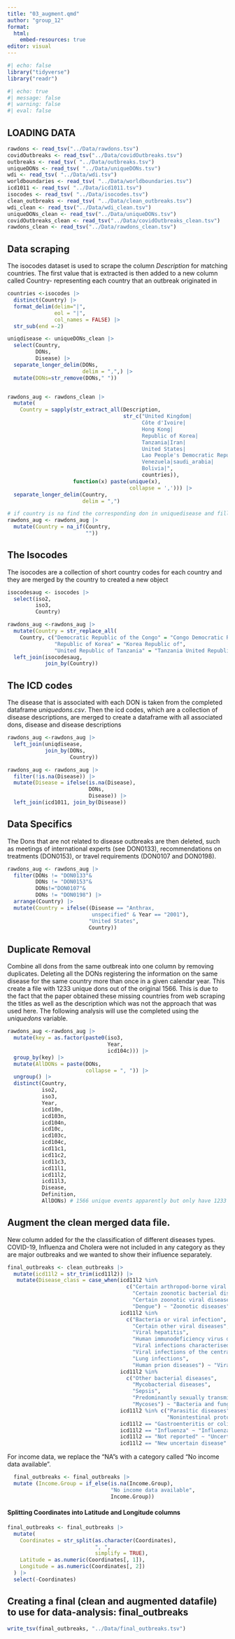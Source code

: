 ```yaml
---
title: "03_augment.qmd"
author: "group_12"
format: 
  html:
    embed-resources: true
editor: visual
---
```



```r
#| echo: false
library("tidyverse")
library("readr")

#| echo: true
#| message: false
#| warning: false
#| eval: false
```

## LOADING DATA

```r
rawdons <- read_tsv("../Data/rawdons.tsv")
covidOutbreaks <- read_tsv("../Data/covidOutbreaks.tsv")
outbreaks <- read_tsv( "../Data/outbreaks.tsv")
uniqueDONs <- read_tsv( "../Data/uniqueDONs.tsv")
wdi <- read_tsv( "../Data/wdi.tsv")
worldboundaries <- read_tsv( "../Data/worldboundaries.tsv")
icd1011 <- read_tsv( "../Data/icd1011.tsv")
isocodes <- read_tsv( "../Data/isocodes.tsv")
clean_outbreaks <- read_tsv( "../Data/clean_outbreaks.tsv")
wdi_clean <- read_tsv("../Data/wdi_clean.tsv")
uniqueDONs_clean <- read_tsv("../Data/uniqueDONs.tsv")
covidOutbreaks_clean <- read_tsv("../Data/covidOutbreaks_clean.tsv")
rawdons_clean <- read_tsv("../Data/rawdons_clean.tsv")

```


## Data scraping

The isocodes dataset is used to scrape the column *Description* for matching countries. The first value that is extracted is then added to a new column called Country- representing each country that an outbreak originated in

```r
countries <-isocodes |>    
  distinct(Country) |>    
  format_delim(delim="|",
               eol = "|", 
               col_names = FALSE) |>    
  str_sub(end =-2)  

uniqdisease <- uniqueDONs_clean |>    
  select(Country, 
         DONs, 
         Disease) |>     
  separate_longer_delim(DONs, 
                        delim = ",",) |>    
  mutate(DONs=str_remove(DONs," "))  


rawdons_aug <- rawdons_clean |>      
  mutate(       
    Country = sapply(str_extract_all(Description, 
                                     str_c("United Kingdom|
                                           Côte d'Ivoire|
                                           Hong Kong|
                                           Republic of Korea|
                                           Tanzania|Iran|
                                           United States|
                                           Lao People's Democratic Republic|
                                           Venezuela|saudi_arabia|
                                           Bolivia|",
                                           countries)), 
                     function(x) paste(unique(x), 
                                       collapse = ','))) |>  
  separate_longer_delim(Country,
                        delim = ",")

# if country is na find the corresponding don in uniquedisease and fill corresponding country 
rawdons_aug <- rawdons_aug |> 
  mutate(Country = na_if(Country, 
                         ""))

```

## The Isocodes

The isocodes are a collection of short country codes for each country and they are merged by the country to created a new object

```r

isocodesaug <- isocodes |>    
  select(iso2,
         iso3,
         Country)  

rawdons_aug <-rawdons_aug |>    
  mutate(Country = str_replace_all(
    Country, c("Democratic Republic of the Congo" = "Congo Democratic Republic of the",        
               "Republic of Korea" = "Korea Republic of",
               "United Republic of Tanzania" = "Tanzania United Republic of"))) |>    
  left_join(isocodesaug, 
            join_by(Country)) 

```

## The ICD codes

The disease that is associated with each DON is taken from the completed dataframe *uniquedons.csv*. Then the icd codes, which are a collection of disease descriptions, are merged to create a dataframe with all associated dons, disease and disease descriptions

```r

rawdons_aug <-rawdons_aug |>   
  left_join(uniqdisease, 
            join_by(DONs, 
                    Country))

rawdons_aug <- rawdons_aug |>  
  filter(!is.na(Disease)) |> 
  mutate(Disease = ifelse(is.na(Disease), 
                          DONs, 
                          Disease)) |>
  left_join(icd1011, join_by(Disease))
```

## Data Specifics

The Dons that are not related to disease outbreaks are then deleted, such as meetings of international experts (see DON0133), recommendations on treatments (DON0153), or travel requirements (DON0107 and DON0198).

```r
rawdons_aug <- rawdons_aug |>    
  filter(DONs != "DON0133"& 
         DONs != "DON0153"& 
         DONs!="DON0107"& 
         DONs != "DON0198") |>    
  arrange(Country) |>    
  mutate(Country = ifelse((Disease == "Anthrax, 
                           unspecified" & Year == "2001"), 
                          "United States", 
                          Country))
```

## Duplicate Removal

Combine all dons from the same outbreak into one column by removing duplicates. Deleting all the DONs registering the information on the same disease for the same country more than once in a given calendar year. This create a file with 1233 unique dons out of the original 1566. This is due to the fact that the paper obtained these missing countries from web scraping the titles as well as the description which was not the approach that was used here. The following analysis will use the completed using the *uniquedons* variable.

```r
rawdons_aug <-rawdons_aug |> 
  mutate(key = as.factor(paste0(iso3, 
                                Year, 
                                icd104c))) |> 
  group_by(key) |> 
  mutate(AllDONs = paste(DONs, 
                         collapse = ", ")) |> 
  ungroup() |> 
  distinct(Country, 
           iso2, 
           iso3, 
           Year, 
           icd10n, 
           icd103n, 
           icd104n, 
           icd10c, 
           icd103c, 
           icd104c, 
           icd11c1, 
           icd11c2, 
           icd11c3, 
           icd11l1, 
           icd11l2, 
           icd11l3, 
           Disease, 
           Definition, 
           AllDONs) # 1566 unique events apparently but only have 1233 so far as 271 countries are not named in Description column
```

## Augment the clean merged data file.

New column added for the the classification of different diseases types. COVID-19, Influenza and Cholera were not included in any category as they are major outbreaks and we wanted to show their influence separately.

```r
final_outbreaks <- clean_outbreaks |>
  mutate(icd11l2 = str_trim(icd11l2)) |>
   mutate(Disease_class = case_when(icd11l2 %in% 
                                      c("Certain arthropod-borne viral fevers",
                                        "Certain zoonotic bacterial diseases",
                                        "Certain zoonotic viral diseases",
                                        "Dengue") ~ "Zoonotic diseases",
                                    icd11l2 %in%
                                      c("Bacteria or viral infection",
                                        "Certain other viral diseases",
                                        "Viral hepatitis",
                                        "Human immunodeficiency virus disease",
                                        "Viral infections characterised by skin or mucous membrane lesions",
                                        "Viral infections of the central nervous system",
                                        "Lung infections",
                                        "Human prion diseases") ~ "Viral infections",
                                    icd11l2 %in% 
                                      c("Other bacterial diseases",
                                        "Mycobacterial diseases",
                                        "Sepsis",
                                        "Predominantly sexually transmitted infections",
                                        "Mycoses") ~ "Bacteria and fungus infections",
                                    icd11l2 %in% c("Parasitic diseases",
                                                   "Nonintestinal protozoal diseases") ~ "Parasitic infections",
                                    icd11l2 == "Gastroenteritis or colitis of infectious origin" ~ "Cholera-Intestinal diseases",
                                    icd11l2 == "Influenza" ~ "Influenza infections",
                                    icd11l2 == "Not reported" ~ "Uncertain diseases",
                                    icd11l2 == "New uncertain disease" ~ "Covid-19"))
```

For income data, we replace the "NA"s with a category called "No income data available".

```r
  final_outbreaks <- final_outbreaks |>
  mutate (Income.Group = if_else(is.na(Income.Group), 
                                 "No income data available", 
                                 Income.Group))
```

#### Splitting Coordinates into Latitude and Longitude columns

```r
final_outbreaks <- final_outbreaks |> 
  mutate(
    Coordinates = str_split(as.character(Coordinates), 
                            ", ", 
                            simplify = TRUE),
    Latitude = as.numeric(Coordinates[, 1]),
    Longitude = as.numeric(Coordinates[, 2])
  ) |> 
  select(-Coordinates)
```

## Creating a final (clean and augmented datafile) to use for data-analysis: final_outbreaks

```r
write_tsv(final_outbreaks, "../Data/final_outbreaks.tsv")
```
